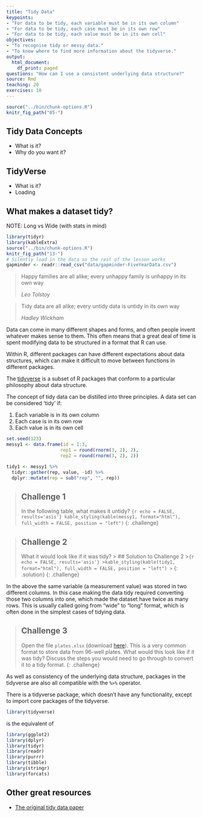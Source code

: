 ```yaml
---
title: "Tidy Data"
keypoints:
- "For data to be tidy, each variable must be in its own column"
- "For data to be tidy, each case must be in its own row"
- "For data to be tidy, each value must be in its own cell"
objectives:
- "To recognise tidy or messy data."
- "To know where to find more information about the tidyverse."
output:
  html_document:
    df_print: paged
questions: "How can I use a consistent underlying data structure?"
source: Rmd
teaching: 20
exercises: 10
---
```


```r
source("../bin/chunk-options.R")
knitr_fig_path("05-")
```

## Tidy Data Concepts
* What is it?
* Why do you want it?

## TidyVerse
* What is it?
* Loading

## What makes a dataset tidy?

NOTE:  Long vs Wide (with stats in mind)


```r
library(tidyr)
library(kableExtra)
source("../bin/chunk-options.R")
knitr_fig_path("13-")
# Silently load in the data so the rest of the lesson works
gapminder <- readr::read_csv("data/gapminder-FiveYearData.csv")
```

> Happy families are all alike; every unhappy family is unhappy in its own way
>
> *Leo Tolstoy*

> Tidy data are all alike; every untidy data is untidy in its own way
>
>*Hadley Wickham*

Data can come in many different shapes and forms, and often people invent whatever makes sense to them. This often means that a great deal of time is spent modifying data to be structured in a format that R can use.

Within R, different packages can have different expectations about data structures, which can make it difficult to move between functions in different packages.

The [tidyverse](https://www.tidyverse.org/) is a subset of R packages that conform to a particular philosophy about data structure.

The concept of tidy data can be distilled into three principles. A data set can be considered 'tidy' if:

1. Each variable is in its own column
2. Each case is in its own row
3. Each value is in its own cell

```r
set.seed(123)
messy1 <- data.frame(id = 1:3,
                    rep1 = round(rnorm(3, 2), 2),
                    rep2 = round(rnorm(3, 2), 2))

tidy1 <- messy1 %>% 
  tidyr::gather(rep, value, -id) %>% 
  dplyr::mutate(rep = sub("rep", "", rep))

```

> ## Challenge 1
>
> In the following table, what makes it untidy?
>```{r echo = FALSE, results='asis'}
>kable_styling(kable(messy1, format="html"), full_width = FALSE, position = "left")
>```
{: .challenge}

> ## Challenge 2
>
> What it would look like if it was tidy?
> > ## Solution to Challenge 2
> >```{r echo = FALSE, results='asis'}
> >kable_styling(kable(tidy1, format="html"), full_width = FALSE, position = "left")
> >```
> {: .solution}
{: .challenge}

In the above the same variable (a measurement value) was stored in two different columns. In this case making the data tidy required converting those two columns into one, which made the dataset have twice as many rows. This is usually called going from "wide" to "long" format, which is often done in the simplest cases of tidying data.


> ## Challenge 3
>
> Open the file `plates.xlsx` (download [here]({{ page.root }}/data/gapminder_sex_ratios.csv)). This is a very common format to store data
> from 96-well plates. What would this look like if it was tidy? Discuss the steps you would need to go through to convert it to a tidy format.
{: .challenge}

As well as consistency of the underlying data structure, packages in the tidyverse are also all compatible with the `%>%` operator.

There is a tidyverse package, which doesn't have any functionality, except to import core packages of the tidyverse. 
```r
library(tidyverse)
```

is the equivalent of 

```r
library(ggplot2)
library(dplyr)
library(tidyr)
library(readr)
library(purrr)
library(tibble)
library(stringr)
library(forcats)
```


## Other great resources

* [The original tidy data paper](https://www.jstatsoft.org/article/view/v059i10/v59i10.pdf)